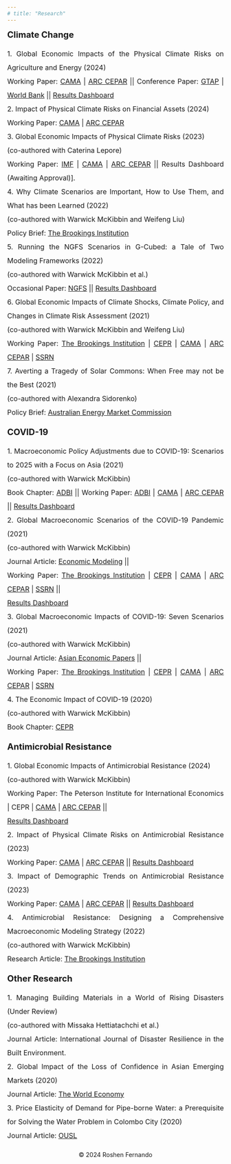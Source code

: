 ---
# title: "Research"
---
<div align="left" style="font-size: 20px"> **Climate Change** </div>
<p align="justify" style="font-size:16px;line-height:2;margin-bottom:18px;list-style-type:none">
<span style="list-style-type:none;"> 
1. Global Economic Impacts of the Physical Climate Risks on Agriculture and Energy (2024) <br>
Working Paper: 
[CAMA](https://cama.crawford.anu.edu.au/publication/cama-working-paper-series/22222/global-economic-impacts-physical-climate-risks) | 
[ARC CEPAR](https://www.cepar.edu.au/publications/working-papers/global-economic-impacts-physical-climate-risks-agriculture-and-energy) ||
Conference Paper: 
[GTAP](https://www.gtap.agecon.purdue.edu/resources/res_display.asp?RecordID=6986) | 
[World Bank](https://www.worldbank.org/en/events/2023/10/30/the-12th-south-asia-economic-policy-network-conference-on-green-growth-in-south-asia#3) || 
[Results Dashboard](https://roshenfernando.shinyapps.io/GlobalEconomicImpactsAGREGY/)
</span><br>
<span style="list-style-type:none;"> 
2. Impact of Physical Climate Risks on Financial Assets (2024) <br>
Working Paper: 
[CAMA](https://cama.crawford.anu.edu.au/publication/cama-working-paper-series/22223/impact-physical-climate-risks-financial-assets) | 
[ARC CEPAR](https://www.cepar.edu.au/publications/working-papers/impact-physical-climate-risks-financial-assets)
</span><br>
<span style="list-style-type:none;"> 
3. Global Economic Impacts of Physical Climate Risks (2023) <br>
(co-authored with Caterina Lepore) <br>
Working Paper: 
[IMF](https://www.imf.org/en/Publications/WP/Issues/2023/09/08/Global-Economic-Impacts-of-Physical-Climate-Risks-538947) | 
[CAMA](https://cama.crawford.anu.edu.au/publication/cama-working-paper-series/21558/global-economic-impacts-physical-climate-risks) | 
[ARC CEPAR](https://www.cepar.edu.au/publications/working-papers/global-economic-impacts-physical-climate-risks) || 
Results Dashboard (Awaiting Approval)].
</span><br>
<span style="list-style-type:none;"> 
4. Why Climate Scenarios are Important, How to Use Them, and What has been Learned (2022) <br>
(co-authored with Warwick McKibbin and Weifeng Liu) <br>
Policy Brief: 
[The Brookings Institution](https://www.brookings.edu/research/why-climate-policy-scenarios-are-important-how-to-use-them-and-what-has-been-learned/)
</span><br>
<span style="list-style-type:none;"> 
5. Running the NGFS Scenarios in G-Cubed: a Tale of Two Modeling Frameworks (2022) <br>
(co-authored with Warwick McKibbin et al.) <br>
Occasional Paper: 
[NGFS](https://www.ngfs.net/sites/default/files/medias/documents/running_the_ngfs_scenarios_in_g-cubed_a_tale_of_two_modelling_frameworks.pdf) || 
[Results Dashboard](https://cama.crawford.anu.edu.au/cama-publications/g-cubed-modelling-results-ngfs-climate-scenarios)
</span><br>
<span style="list-style-type:none;"> 
6. Global Economic Impacts of Climate Shocks, Climate Policy, and Changes in Climate Risk Assessment (2021) <br>
(co-authored with Warwick McKibbin and Weifeng Liu) <br>
Working Paper: 
[The Brookings Institution](https://www.brookings.edu/research/global-economic-impacts-of-climate-shocks-climate-policy-and-changes-in-climate-risk-assessment/) | 
[CEPR](https://cepr.org/active/publications/discussion_papers/dp.php?dpno=16154) | 
[CAMA](https://cama.crawford.anu.edu.au/publication/cama-working-paper-series/18671/global-economic-impacts-climate-shocks-climate-policy) | 
[ARC CEPAR](https://www.cepar.edu.au/publications/working-papers/global-economic-impacts-climate-shocks-climate-policy-and-changes-climate-risk-assessment) | 
[SSRN](https://papers.ssrn.com/sol3/papers.cfm?abstract_id=3817111)
</span><br>
<span style="list-style-type:none;"> 
7. Averting a Tragedy of Solar Commons: When Free may not be the Best (2021) <br>
(co-authored with Alexandra Sidorenko) <br>
Policy Brief: 
[Australian Energy Market Commission](https://www.aemc.gov.au/sites/default/files/documents/alexandra_sidorenko_and_roshen_fernando.pdf)
</span><br>
</p>

<div align="left" style="font-size:20px"> **COVID-19** </div>
<p align="justify" style="font-size:16px;line-height:2;margin-bottom:18px;list-style-type:none">
<span style="list-style-type:none;"> 
1. Macroeconomic Policy Adjustments due to COVID-19: Scenarios to 2025 with a Focus on Asia (2021) <br>
(co-authored with Warwick McKibbin) <br>
Book Chapter: 
[ADBI](https://www.adb.org/sites/default/files/publication/739596/covid-19-impacts-and-policy-options-web.pdf) || 
Working Paper: 
[ADBI](https://www.adb.org/sites/default/files/publication/684551/adbi-wp1219.pdf) | 
[CAMA](https://cama.crawford.anu.edu.au/publication/cama-working-paper-series/18369/macroeconomic-policy-adjustments-due-covid-19-scenarios) | 
[ARC CEPAR](https://www.cepar.edu.au/publications/working-papers/macroeconomic-policy-adjustments-due-covid-19-scenarios-2025-focus-asia) || 
[Results Dashboard](https://cama.crawford.anu.edu.au/cama-publications/asian-development-bank-institute-modelling-results-dashboard)
</span><br>
<span style="list-style-type:none;"> 
2. Global Macroeconomic Scenarios of the COVID-19 Pandemic (2021) <br>
(co-authored with Warwick McKibbin) <br>
Journal Article: 
[Economic Modeling](https://www.sciencedirect.com/science/article/pii/S0264999323003632) || <br>
Working Paper: 
[The Brookings Institution](https://www.brookings.edu/research/global-macroeconomic-scenarios-of-the-covid-19-pandemic/) | 
[CEPR](https://cepr.org/file/9394/download?token=V5WFWAve) | 
[CAMA](https://cama.crawford.anu.edu.au/publication/cama-working-paper-series/17010/global-macroeconomic-scenarios-covid-19-pandemic) | 
[ARC CEPAR](https://www.cepar.edu.au/publications/working-papers/global-macroeconomic-scenarios-covid-19-pandemic) | 
[SSRN](https://papers.ssrn.com/sol3/papers.cfm?abstract_id=3635103) || <br>
[Results Dashboard](https://cama.crawford.anu.edu.au/covid-19-macroeconomic-modelling-results-dashboard)
</span><br>
<span style="list-style-type:none;"> 
3. Global Macroeconomic Impacts of COVID-19: Seven Scenarios (2021) <br>
(co-authored with Warwick McKibbin) <br>
Journal Article: 
[Asian Economic Papers](https://direct.mit.edu/asep/article/doi/10.1162/asep_a_00796/97314/The-Global-Macroeconomic-Impacts-of-COVID-19-Seven) || <br>
Working Paper: 
[The Brookings Institution](https://www.brookings.edu/research/the-global-macroeconomic-impacts-of-covid-19-seven-scenarios/) | 
[CEPR](https://cepr.org/file/10494/download?token=HYTOt3q1) | 
[CAMA](https://cama.crawford.anu.edu.au/publication/cama-working-paper-series/16221/global-macroeconomic-impacts-covid-19-seven-scenarios) | 
[ARC CEPAR](https://www.cepar.edu.au/publications/working-papers/global-macroeconomic-impacts-covid-19-seven-scenarios) |
[SSRN](https://papers.ssrn.com/sol3/papers.cfm?abstract_id=3547729)
</span><br>
<span style="list-style-type:none;"> 
4. The Economic Impact of COVID-19 (2020) <br>
(co-authored with Warwick McKibbin) <br>
Book Chapter: 
[CEPR](https://cepr.org/sites/default/files/news/COVID-19.pdf)
</span><br>
</p>

<div align = "left" style="font-size:20px"> **Antimicrobial Resistance** </div>
<p align = "justify" style="font-size:16px;line-height:2;margin-bottom:18px;list-style-type:none">
<span style="list-style-type:none;"> 
1. Global Economic Impacts of Antimicrobial Resistance (2024) <br>
(co-authored with Warwick McKibbin) <br>
Working Paper: 
The Peterson Institute for International Economics | 
CEPR | 
[CAMA](https://cama.crawford.anu.edu.au/publication/cama-working-paper-series/22234/global-economic-impacts-antimicrobial-resistance) | 
[ARC CEPAR](https://www.cepar.edu.au/publications/working-papers/global-economic-impacts-antimicrobial-resistance) || <br>
[Results Dashboard](https://roshenfernando.shinyapps.io/GlobalEconomicImpactsAMR/)
</span><br>
<span style="list-style-type:none;"> 
2. Impact of Physical Climate Risks on Antimicrobial Resistance (2023) <br>
Working Paper: 
[CAMA](https://cama.crawford.anu.edu.au/publication/cama-working-paper-series/21674/impact-physical-climate-risks-antimicrobial-resistance) | 
[ARC CEPAR](https://www.cepar.edu.au/publications/working-papers/impact-physical-climate-risks-antimicrobial-resistance) || 
[Results Dashboard](https://roshensfernando.shinyapps.io/AMRClimateRisks/)
</span><br>
<span style="list-style-type:none;"> 
3. Impact of Demographic Trends on Antimicrobial Resistance (2023) <br>
Working Paper: 
[CAMA](https://cama.crawford.anu.edu.au/publication/cama-working-paper-series/21673/impact-demographic-trends-antimicrobial-resistance) | 
[ARC CEPAR](https://www.cepar.edu.au/publications/working-papers/impact-demographic-trends-antimicrobial-resistance) || 
[Results Dashboard](https://roshensfernando.shinyapps.io/AMRDemographics/)
</span><br>
<span style="list-style-type:none;"> 
4. Antimicrobial Resistance: Designing a Comprehensive Macroeconomic Modeling Strategy (2022) <br>
(co-authored with Warwick McKibbin) <br>
Research Article: 
[The Brookings Institution](https://www.brookings.edu/research/antimicrobial-resistance-designing-a-comprehensive-macroeconomic-modeling-strategy/)
</span><br>
</p>

<div align="left" style="font-size:20px"> **Other Research** </div>
<p align="justify" style="font-size:16px;line-height:2;margin-bottom:18px;list-style-type:none">
<span style="list-style-type:none;"> 
1. Managing Building Materials in a World of Rising Disasters (Under Review) <br>
(co-authored with Missaka Hettiatachchi et al.) <br>
Journal Article: International Journal of Disaster Resilience in the Built Environment.
</span><br>
2. Global Impact of the Loss of Confidence in Asian Emerging Markets (2020) <br>
Journal Article: [The World Economy](https://onlinelibrary.wiley.com/doi/full/10.1111/twec.12926)
</span><br>
3. Price Elasticity of Demand for Pipe-borne Water: a Prerequisite for Solving the Water Problem in Colombo City (2020) <br>
Journal Article: [OUSL](https://ouslj.sljol.info/articles/abstract/10.4038/ouslj.v13i1.7399/)
</span><br>
</p>

<div style="text-align: center; margin-top: 20px;"> <p>&copy; 2024 Roshen Fernando</p> </div>